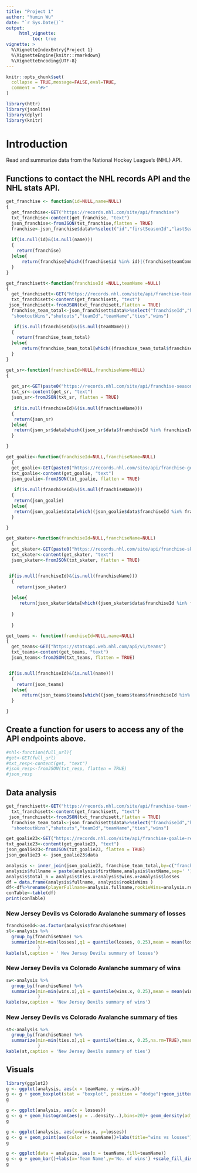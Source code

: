 ```yaml
---
title: "Project 1"
author: "Yumin Wu"
date: "`r Sys.Date()`"
output: 
     html_vignette:
          toc: true
vignette: >
  %\VignetteIndexEntry{Project 1}
  %\VignetteEngine{knitr::rmarkdown}
  %\VignetteEncoding{UTF-8}
---
```


```r
knitr::opts_chunk$set(
  collapse = TRUE,message=FALSE,eval=TRUE,
  comment = "#>"
)
```

```r
library(httr)
library(jsonlite)
library(dplyr)
library(knitr)
```

# Introduction  
Read and summarize data from the National Hockey League’s (NHL) API.  

## Functions to contact the NHL records API and the NHL stats API.  
```r
get_franchise <- function(id=NULL,name=NULL)
{
  get_franchise<-GET("https://records.nhl.com/site/api/franchise")
  txt_franchise<-content(get_franchise, "text")
  json_franchise<-fromJSON(txt_franchise,flatten = TRUE)
  franchise<-json_franchise$data%>%select("id","firstSeasonId","lastSeasonId","teamCommonName")
  
  if(is.null(id)&(is.null(name)))
  {
    return(franchise)
  }else{
      return(franchise[which((franchise$id %in% id)|(franchise$teamCommonName %in% name)),])
  }
}
```


```r
get_franchisett<-function(franchiseId =NULL,teamName =NULL)
{
  get_franchisett<-GET("https://records.nhl.com/site/api/franchise-team-totals")
  txt_franchisett<-content(get_franchisett, "text")
 json_franchisett<-fromJSON(txt_franchisett,flatten = TRUE)
  franchise_team_total<-json_franchisett$data%>%select("franchiseId","homeTies","homeWins","roadTies","roadWins","shootoutLosses",
  "shootoutWins","shutouts","teamId","teamName","ties","wins")

   if(is.null(franchiseId)&(is.null(teamName)))
  {
    return(franchise_team_total)
  }else{
      return(franchise_team_total[which((franchise_team_total$franchiseId %in% franchiseId)|(franchise_team_total$teamName %in% teamName)),])
  }
}
```


```r
get_sr<-function(franchiseId=NULL,franchiseName=NULL)
{
  
  get_sr<-GET(paste0("https://records.nhl.com/site/api/franchise-season-records"))
  txt_sr<-content(get_sr, "text")
  json_sr<-fromJSON(txt_sr, flatten = TRUE)
  
   if(is.null(franchiseId)&(is.null(franchiseName)))
  {
   return(json_sr)
  }else{
   return(json_sr$data[which((json_sr$data$franchiseId %in% franchiseId)|(json_sr$data$franchiseName %in% franchiseName)),] )
  }

}
```


```r
get_goalie<-function(franchiseId=NULL,franchiseName=NULL)
  {
  get_goalie<-GET(paste0("https://records.nhl.com/site/api/franchise-goalie-records"))
  txt_goalie<-content(get_goalie, "text")
  json_goalie<-fromJSON(txt_goalie, flatten = TRUE)
  
   if(is.null(franchiseId)&(is.null(franchiseName)))
  {
   return(json_goalie)
  }else{
   return(json_goalie$data[which((json_goalie$data$franchiseId %in% franchiseId)|(json_goalie$data$franchiseName %in% franchiseName)),] )
  }

}
```


```r
get_skater<-function(franchiseId=NULL,franchiseName=NULL)
  {
  get_skater<-GET(paste0("https://records.nhl.com/site/api/franchise-skater-records"))
  txt_skater<-content(get_skater, "text")
  json_skater<-fromJSON(txt_skater, flatten = TRUE)


 if(is.null(franchiseId)&(is.null(franchiseName)))
  {
    return(json_skater) 
    
  }else{
     return(json_skater$data[which((json_skater$data$franchiseId %in% franchiseId)|(json_skater$data$franchiseName %in% franchiseName)),] )
   
  }
  
  }
```


```r
get_teams <- function(franchiseId=NULL,name=NULL)
{
  get_teams<-GET("https://statsapi.web.nhl.com/api/v1/teams")
  txt_teams<-content(get_teams, "text")
  json_teams<-fromJSON(txt_teams, flatten = TRUE)


 if(is.null(franchiseId)&(is.null(name)))
  {
    return(json_teams)
  }else{
      return(json_teams$teams[which((json_teams$teams$franchiseId %in% franchiseId)|(json_teams$teams$name %in% name)),])
  }

}
```


## Create a function for users to access any of the API endpoints above.  
```r
#nhl<-function(full_url){
#get<-GET(full_url)
#txt_resp<-content(get, "text")
#json_resp<-fromJSON(txt_resp, flatten = TRUE)
#json_resp


```


## Data analysis  
```r
get_franchisett<-GET("https://records.nhl.com/site/api/franchise-team-totals")
  txt_franchisett<-content(get_franchisett, "text")
 json_franchisett<-fromJSON(txt_franchisett,flatten = TRUE)
  franchise_team_total<-json_franchisett$data%>%select("franchiseId","homeTies","homeWins","roadTies","roadWins","shootoutLosses",
  "shootoutWins","shutouts","teamId","teamName","ties","wins")

get_goalie23<-GET("https://records.nhl.com/site/api/franchise-goalie-records?cayenneExp=franchiseId=23")
txt_goalie23<-content(get_goalie23, "text")
json_goalie23<-fromJSON(txt_goalie23, flatten = TRUE)
json_goalie23 <- json_goalie23$data

analysis <- inner_join(json_goalie23, franchise_team_total,by=c("franchiseId" = "franchiseId"))
analysis$fullname = paste(analysis$firstName,analysis$lastName,sep=' ')
analysis$total_n = analysis$ties.x+analysis$wins.x+analysis$losses
df = data.frame(analysis$fullname, analysis$rookieWins ) 
df<-df%>%rename(playerFullname=analysis.fullname,rookieWins=analysis.rookieWins)
conTable<-table(df) 
print(conTable) 

```



### New Jersey Devils vs Colorado Avalanche summary of losses   
```r
franchiseId<-as.factor(analysis$franchiseName)
sl<-analysis %>% 
  group_by(franchiseName) %>% 
  summarize(min=min(losses),q1 = quantile(losses, 0.25),mean = mean(losses),med=median(losses),q3 = quantile(losses, 0.75),max=max(losses)
            )
kable(sl,caption = ' New Jersey Devils summary of losses')

```



### New Jersey Devils vs Colorado Avalanche summary of wins   
```r
sw<-analysis %>% 
  group_by(franchiseName) %>% 
  summarize(min=min(wins.x),q1 = quantile(wins.x, 0.25),mean = mean(wins.x),med=median(wins.x),q3 = quantile(wins.x, 0.75),max=max(wins.x)
            )
kable(sw,caption = 'New Jersey Devils summary of wins')
```



### New Jersey Devils vs Colorado Avalanche summary of ties   
```r

st<-analysis %>% 
  group_by(franchiseName) %>% 
  summarize(min=min(ties.x),q1 = quantile(ties.x, 0.25,na.rm=TRUE),mean = mean(ties.x,na.rm=TRUE),med=median(ties.x,na.rm=TRUE),q3 = quantile(ties.x, 0.75,na.rm=TRUE),max=max(ties.x,na.rm=TRUE)
            )
kable(st,caption = 'New Jersey Devils summary of ties')


```

## Visuals  

```r
library(ggplot2)
g <- ggplot(analysis, aes(x = teamName, y =wins.x))
g <- g + geom_boxplot(stat = "boxplot", position = "dodge")+geom_jitter(aes(colour = teamName))+coord_cartesian(ylim = c(0,100))+labs(title="Boxplot for wins")
g
```


```r
g <- ggplot(analysis, aes(x = losses))
g <- g + geom_histogram(aes(y = ..density..),bins=20)+ geom_density(adjust = 0.4,size=3,color="red",outline.type = "full")+ labs(y = "Density")+labs(title="Histogram for losses")+ scale_x_continuous(breaks = seq(0, 400, 150))
g
```



```r
g <- ggplot(analysis, aes(x=wins.x, y=losses))
g <- g + geom_point(aes(color = teamName))+labs(title="wins vs losses")+geom_smooth(aes(group = teamName),method = lm,col="green")+scale_x_continuous(name = "wins", limits = c(0, 700)) + theme_classic()
g
```

```r
g <- ggplot(data = analysis, aes(x = teamName,fill=teamName))
g <- g + geom_bar()+labs(x='Team Name',y='No. of wins') +scale_fill_discrete(name='Team name')
g
```


